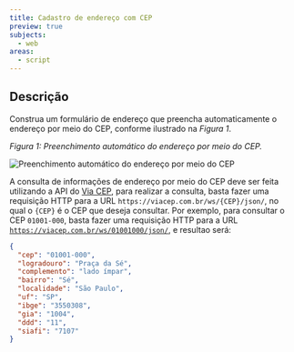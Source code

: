 ```yaml
---
title: Cadastro de endereço com CEP
preview: true
subjects:
  - web
areas:
  - script
---
```



## Descrição

Construa um formulário de endereço que preencha automaticamente o endereço por meio do CEP, conforme ilustrado na _Figura 1_.

_Figura 1: Preenchimento automático do endereço por meio do CEP._

<Image
  src={layout}
  alt="Preenchimento automático do endereço por meio do CEP"
  class="border p-4"
/>

A consulta de informações de endereço por meio do CEP deve ser feita utilizando a API do [Via CEP](https://viacep.com.br), para realizar a consulta, basta fazer uma requisição HTTP para a URL `https://viacep.com.br/ws/{CEP}/json/`, no qual o `{CEP}` é o CEP que deseja consultar. Por exemplo, para consultar o CEP `01001-000`, basta fazer uma requisição HTTP para a URL [`https://viacep.com.br/ws/01001000/json/`](https://viacep.com.br/ws/01001000/json/), e resultao será:

```json
{
  "cep": "01001-000",
  "logradouro": "Praça da Sé",
  "complemento": "lado ímpar",
  "bairro": "Sé",
  "localidade": "São Paulo",
  "uf": "SP",
  "ibge": "3550308",
  "gia": "1004",
  "ddd": "11",
  "siafi": "7107"
}
```
